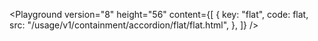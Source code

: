 

<Playground
	version="8"
	height="56"
	content={[
		{
			key: "flat",
			code: flat,
			src: "/usage/v1/containment/accordion/flat/flat.html",
		},
	]}
/>
